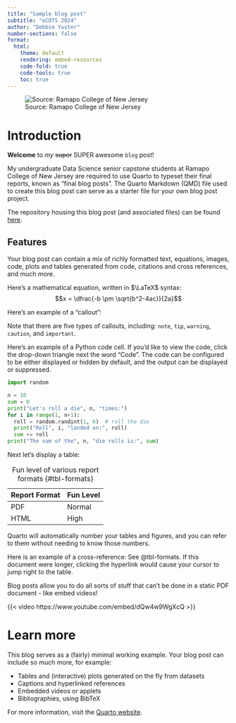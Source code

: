 ```yaml
---
title: "Sample blog post"
subtitle: "eCOTS 2024"
author: "Debbie Yuster"
number-sections: false
format:
  html:
    theme: default
    rendering: embed-resources
    code-fold: true
    code-tools: true
    toc: true
---
```



![Source: Ramapo College of New Jersey](https://www.ramapo.edu/tours/wp-content/uploads/sites/344/2020/10/Fall-Arch-Straigh-Edit.jpg){fig-alt="A photo of the arch at Ramapo College."}


# Introduction


**Welcome** to *my* ~~super~~ SUPER awesome `blog` post!

My undergraduate Data Science senior capstone students 
at Ramapo College of New Jersey are required to use Quarto
to typeset their final reports, known as "final blog posts".
The Quarto Markdown (QMD) file used to create this blog post
can serve as a starter file for your own blog post project.

The repository housing this blog post (and associated files) can be
found [here](https://github.com/debbieyuster/ecots24).

## Features

Your blog post can contain a mix of richly formatted text,
equations, images, code, plots and tables generated from code,
citations and cross references, and much more.

Here's a mathematical equation, written in $\LaTeX$ syntax:
$$x = \dfrac{-b \pm \sqrt{b^2-4ac}}{2a}$$

Here's an example of a "callout":

:::{.callout-note}
Note that there are five types of callouts, including:
`note`, `tip`, `warning`, `caution`, and `important`.
:::

Here's an example of a Python code cell. If you'd like to view the
code, click the drop-down triangle next the word "Code".
The code can be configured to be either displayed or hidden by
default, and the output can be displayed or suppressed.

```python
import random

n = 10
sum = 0
print("Let's roll a die", n, "times:")
for i in range(1, n+1):
  roll = random.randint(1, 6)  # roll the die
  print("Roll", i, "landed on:", roll)
  sum += roll
print("The sum of the", n, "die rolls is:", sum)
```

Next let's display a table:

| Report Format | Fun Level |
|------|------|
| PDF  | Normal |
| HTML | High   |

: Fun level of various report formats {#tbl-formats}

Quarto will automatically number your tables and figures, and you
can refer to them without needing to know those numbers.

Here is an example of a cross-reference: See @tbl-formats.
If this document were longer, clicking the hyperlink would cause
your cursor to jump right to the table.

Blog posts allow you to do all sorts of stuff that can't
be done in a static PDF document - like embed videos!

{{< video https://www.youtube.com/embed/dQw4w9WgXcQ >}}

# Learn more

This blog serves as a (fairly) minimal working example.
Your blog post can include so much more, for example:

* Tables and (interactive) plots generated on the fly from datasets
* Captions and hyperlinked references
* Embedded videos or applets
* Bibliographies, using BibTeX

For more information, visit the [Quarto website](https://quarto.org/).